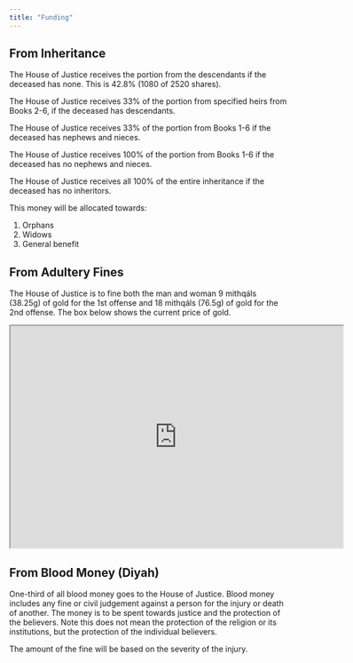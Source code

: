 ```yaml
---
title: "Funding"
---
```


## From Inheritance

The House of Justice receives the portion from the descendants if the deceased has none. This is 42.8% (1080 of 2520 shares).

The House of Justice receives 33% of the portion from specified heirs from Books 2-6, if the deceased has descendants.

The House of Justice receives 33% of the portion from Books 1-6 if the deceased has nephews and nieces.

The House of Justice receives 100% of the portion from Books 1-6 if the deceased has no nephews and nieces.

The House of Justice receives all 100% of the entire inheritance if the deceased has no inheritors.

This money will be allocated towards:

1.  Orphans
2.  Widows
3.  General benefit

## From Adultery Fines

The House of Justice is to fine both the man and woman 9 mithqáls (38.25g) of gold for the 1st offense and 18 mithqáls (76.5g) of gold for the 2nd offense. The box below shows the current price of gold.

<iframe src="https://www.kitco.com/gold-price-today-usa/" width="600" height="400">

</iframe>

## From Blood Money (Diyah)

One-third of all blood money goes to the House of Justice. Blood money includes any fine or civil judgement against a person for the injury or death of another. The money is to be spent towards justice and the protection of the believers. Note this does not mean the protection of the religion or its institutions, but the protection of the individual believers.

The amount of the fine will be based on the severity of the injury.
